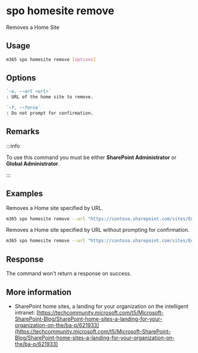
# spo homesite remove

Removes a Home Site

## Usage

```sh
m365 spo homesite remove [options]
```

## Options

```md definition-list
`-u, --url <url>`
: URL of the home site to remove.

`-f, --force`
: Do not prompt for confirmation.
```

<Global />

## Remarks

:::info

To use this command you must be either **SharePoint Administrator** or **Global Administrator**.

:::

## Examples

Removes a Home site specified by URL.

```sh
m365 spo homesite remove --url "https://contoso.sharepoint.com/sites/Europe"
```

Removes a Home site specified by URL without prompting for confirmation.

```sh
m365 spo homesite remove --url "https://contoso.sharepoint.com/sites/Europe" --force
```

## Response

The command won't return a response on success.

## More information

- SharePoint home sites, a landing for your organization on the intelligent intranet: [https://techcommunity.microsoft.com/t5/Microsoft-SharePoint-Blog/SharePoint-home-sites-a-landing-for-your-organization-on-the/ba-p/621933](https://techcommunity.microsoft.com/t5/Microsoft-SharePoint-Blog/SharePoint-home-sites-a-landing-for-your-organization-on-the/ba-p/621933)
